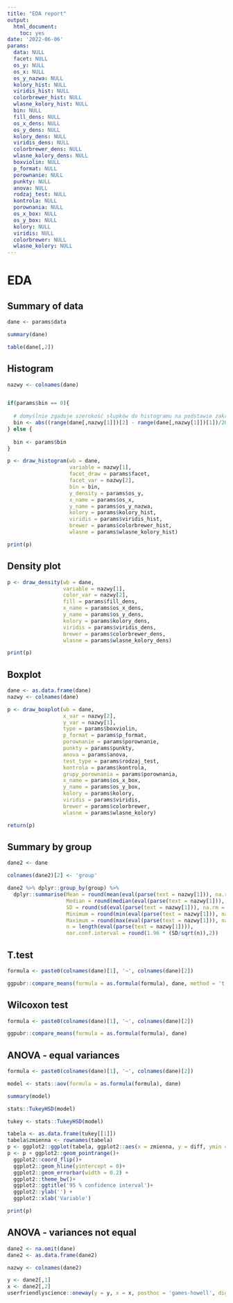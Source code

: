 ```yaml
---
title: "EDA report"
output: 
  html_document: 
    toc: yes
date: '2022-06-06'
params:
  data: NULL
  facet: NULL
  os_y: NULL
  os_x: NULL
  os_y_nazwa: NULL
  kolory_hist: NULL
  viridis_hist: NULL
  colorbrewer_hist: NULL
  wlasne_kolory_hist: NULL
  bin: NULL
  fill_dens: NULL
  os_x_dens: NULL
  os_y_dens: NULL
  kolory_dens: NULL
  viridis_dens: NULL
  colorbrewer_dens: NULL
  wlasne_kolory_dens: NULL
  boxviolin: NULL
  p_format: NULL
  porownanie: NULL
  punkty: NULL
  anova: NULL
  rodzaj_test: NULL
  kontrola: NULL
  porownania: NULL
  os_x_box: NULL
  os_y_box: NULL
  kolory: NULL
  viridis: NULL
  colorbrewer: NULL
  wlasne_kolory: NULL
---
```


# EDA 

## Summary of data

```r
dane <- params$data

summary(dane)

table(dane[,2])

```

## Histogram

```r


nazwy <- colnames(dane)


if(params$bin == 0){
  
  # domyślnie zgaduje szerokość słupków do histogramu na podstawie zakresu danych
  bin <- abs((range(dane[,nazwy[1]])[2] - range(dane[,nazwy[1]])[1])/20) 
} else {
  
  bin <- params$bin
}

p <- draw_histogram(wb = dane,
                    variable = nazwy[1],
                    facet_draw = params$facet,
                    facet_var = nazwy[2],
                    bin = bin,
                    y_density = params$os_y,
                    x_name = params$os_x,
                    y_name = params$os_y_nazwa,
                    kolory = params$kolory_hist,
                    viridis = params$viridis_hist,
                    brewer = params$colorbrewer_hist,
                    wlasne = params$wlasne_kolory_hist)

print(p)

```

## Density plot

```r

p <- draw_density(wb = dane,
                  variable = nazwy[1],
                  color_var = nazwy[2],
                  fill = params$fill_dens,
                  x_name = params$os_x_dens,
                  y_name = params$os_y_dens,
                  kolory = params$kolory_dens,
                  viridis = params$viridis_dens,
                  brewer = params$colorbrewer_dens,
                  wlasne = params$wlasne_kolory_dens)

print(p)

```



## Boxplot

```r


dane <- as.data.frame(dane)
nazwy <- colnames(dane)

p <- draw_boxplot(wb = dane,
                  x_var = nazwy[2],
                  y_var = nazwy[1],
                  type = params$boxviolin,
                  p_format = params$p_format,
                  porownanie = params$porownanie,
                  punkty = params$punkty,
                  anova = params$anova,
                  test_type = params$rodzaj_test,
                  kontrola = params$kontrola,
                  grupy_porownania = params$porownania,
                  x_name = params$os_x_box,
                  y_name = params$os_y_box,
                  kolory = params$kolory,
                  viridis = params$viridis,
                  brewer = params$colorbrewer,
                  wlasne = params$wlasne_kolory)

return(p)

```


## Summary by group

```r

dane2 <- dane

colnames(dane2)[2] <- 'group'

dane2 %>% dplyr::group_by(group) %>% 
  dplyr::summarise(Mean = round(mean(eval(parse(text = nazwy[1])), na.rm = TRUE),2),
                   Median = round(median(eval(parse(text = nazwy[1])), na.rm = TRUE),2),
                   SD = round(sd(eval(parse(text = nazwy[1])), na.rm = TRUE),2),
                   Minimum = round(min(eval(parse(text = nazwy[1])), na.rm = TRUE),2),
                   Maximum = round(max(eval(parse(text = nazwy[1])), na.rm = TRUE),2), 
                   n = length(eval(parse(text = nazwy[1]))),
                   nor.conf.interval = round(1.96 * (SD/sqrt(n)),2))

```



## T.test


```r

formula <- paste0(colnames(dane)[1], '~', colnames(dane)[2])

ggpubr::compare_means(formula = as.formula(formula), dane, method = 't.test')

```


## Wilcoxon test

```r


formula <- paste0(colnames(dane)[1], '~', colnames(dane)[2])

ggpubr::compare_means(formula = as.formula(formula), dane)

```


## ANOVA - equal variances

```r

formula <- paste0(colnames(dane)[1], '~', colnames(dane)[2])

model <- stats::aov(formula = as.formula(formula), dane)

summary(model)

stats::TukeyHSD(model)

tukey <- stats::TukeyHSD(model)

tabela <- as.data.frame(tukey[[1]])
tabela$zmienna <- rownames(tabela)
p <- ggplot2::ggplot(tabela, ggplot2::aes(x = zmienna, y = diff, ymin = lwr, ymax = upr))
p <- p + ggplot2::geom_pointrange()+
  ggplot2::coord_flip()+
  ggplot2::geom_hline(yintercept = 0)+
  ggplot2::geom_errorbar(width = 0.2) + 
  ggplot2::theme_bw()+
  ggplot2::ggtitle('95 % confidence interval')+
  ggplot2::ylab('') + 
  ggplot2::xlab('Variable')

print(p)
```

## ANOVA - variances not equal


```r

dane2 <- na.omit(dane)
dane2 <- as.data.frame(dane2)

nazwy <- colnames(dane2)

y <- dane2[,1]
x <- dane2[,2]
userfriendlyscience::oneway(y = y, x = x, posthoc = 'games-howell', digits = 3)


```

